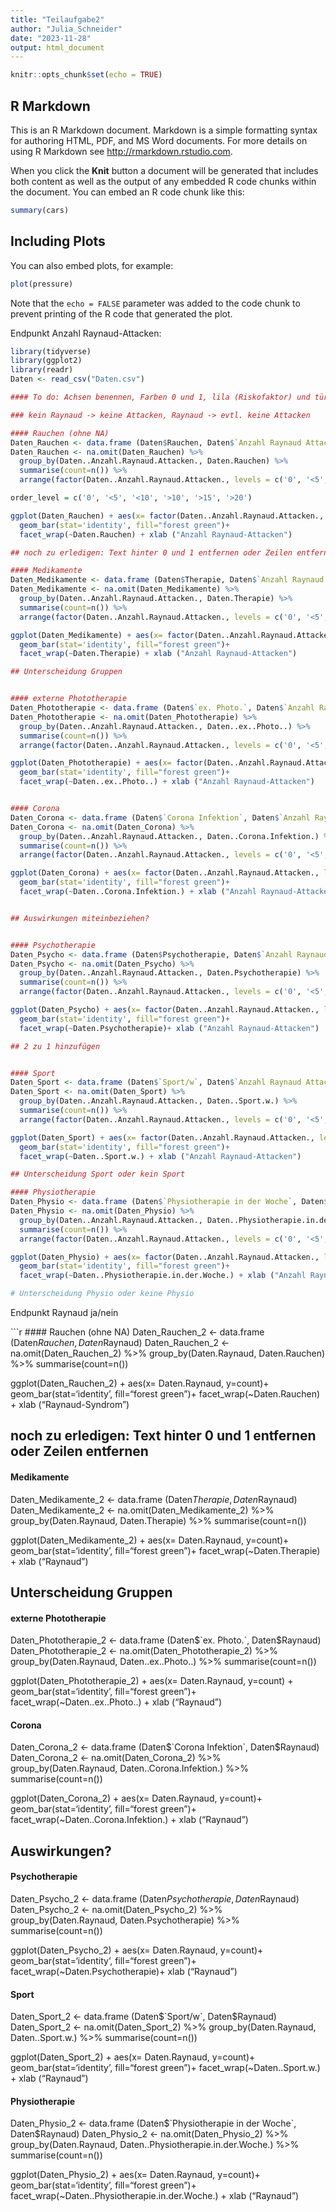 ```yaml
---
title: "Teilaufgabe2"
author: "Julia_Schneider"
date: "2023-11-28"
output: html_document
---
```


```r
knitr::opts_chunk$set(echo = TRUE)
```

## R Markdown

This is an R Markdown document. Markdown is a simple formatting syntax for authoring HTML, PDF, and MS Word documents. For more details on using R Markdown see <http://rmarkdown.rstudio.com>.

When you click the **Knit** button a document will be generated that includes both content as well as the output of any embedded R code chunks within the document. You can embed an R code chunk like this:

```r
summary(cars)
```

## Including Plots

You can also embed plots, for example:

```r
plot(pressure)
```

Note that the `echo = FALSE` parameter was added to the code chunk to prevent printing of the R code that generated the plot.


Endpunkt Anzahl Raynaud-Attacken:

```r
library(tidyverse)
library(ggplot2)
library(readr)
Daten <- read_csv("Daten.csv")

#### To do: Achsen benennen, Farben 0 und 1, lila (Riskofaktor) und türkis

### kein Raynaud -> keine Attacken, Raynaud -> evtl. keine Attacken

#### Rauchen (ohne NA)
Daten_Rauchen <- data.frame (Daten$Rauchen, Daten$`Anzahl Raynaud Attacken`)
Daten_Rauchen <- na.omit(Daten_Rauchen) %>%
  group_by(Daten..Anzahl.Raynaud.Attacken., Daten.Rauchen) %>%
  summarise(count=n()) %>%
  arrange(factor(Daten..Anzahl.Raynaud.Attacken., levels = c('0', '<5', '<10', '>10', '>15', '>20'), ordered = TRUE))

order_level = c('0', '<5', '<10', '>10', '>15', '>20')

ggplot(Daten_Rauchen) + aes(x= factor(Daten..Anzahl.Raynaud.Attacken., level = c('0', '<5', '<10', '>10', '>15', '>20')), y=count)+
  geom_bar(stat='identity', fill="forest green")+
  facet_wrap(~Daten.Rauchen) + xlab ("Anzahl Raynaud-Attacken")

## noch zu erledigen: Text hinter 0 und 1 entfernen oder Zeilen entfernen -> alle Raucher

#### Medikamente
Daten_Medikamente <- data.frame (Daten$Therapie, Daten$`Anzahl Raynaud Attacken`)
Daten_Medikamente <- na.omit(Daten_Medikamente) %>%
  group_by(Daten..Anzahl.Raynaud.Attacken., Daten.Therapie) %>%
  summarise(count=n()) %>%
  arrange(factor(Daten..Anzahl.Raynaud.Attacken., levels = c('0', '<5', '<10', '>10', '>15', '>20'), ordered = TRUE))

ggplot(Daten_Medikamente) + aes(x= factor(Daten..Anzahl.Raynaud.Attacken., level = c('0', '<5', '<10', '>10', '>15', '>20')), y=count)+
  geom_bar(stat='identity', fill="forest green")+
  facet_wrap(~Daten.Therapie) + xlab ("Anzahl Raynaud-Attacken")

## Unterscheidung Gruppen


#### externe Phototherapie
Daten_Phototherapie <- data.frame (Daten$`ex. Photo.`, Daten$`Anzahl Raynaud Attacken`)
Daten_Phototherapie <- na.omit(Daten_Phototherapie) %>%
  group_by(Daten..Anzahl.Raynaud.Attacken., Daten..ex..Photo..) %>%
  summarise(count=n()) %>%
  arrange(factor(Daten..Anzahl.Raynaud.Attacken., levels = c('0', '<5', '<10', '>10', '>15', '>20'), ordered = TRUE))

ggplot(Daten_Phototherapie) + aes(x= factor(Daten..Anzahl.Raynaud.Attacken., level = c('0', '<5', '<10', '>10', '>15', '>20')), y=count) +
  geom_bar(stat='identity', fill="forest green")+
  facet_wrap(~Daten..ex..Photo..) + xlab ("Anzahl Raynaud-Attacken")


#### Corona
Daten_Corona <- data.frame (Daten$`Corona Infektion`, Daten$`Anzahl Raynaud Attacken`)
Daten_Corona <- na.omit(Daten_Corona) %>%
  group_by(Daten..Anzahl.Raynaud.Attacken., Daten..Corona.Infektion.) %>%
  summarise(count=n()) %>%
  arrange(factor(Daten..Anzahl.Raynaud.Attacken., levels = c('0', '<5', '<10', '>10', '>15', '>20'), ordered = TRUE))

ggplot(Daten_Corona) + aes(x= factor(Daten..Anzahl.Raynaud.Attacken., level = c('0', '<5', '<10', '>10', '>15', '>20')), y=count)+
  geom_bar(stat='identity', fill="forest green")+
  facet_wrap(~Daten..Corona.Infektion.) + xlab ("Anzahl Raynaud-Attacken")


## Auswirkungen miteinbeziehen?


#### Psychotherapie
Daten_Psycho <- data.frame (Daten$Psychotherapie, Daten$`Anzahl Raynaud Attacken`)
Daten_Psycho <- na.omit(Daten_Psycho) %>%
  group_by(Daten..Anzahl.Raynaud.Attacken., Daten.Psychotherapie) %>%
  summarise(count=n()) %>%
  arrange(factor(Daten..Anzahl.Raynaud.Attacken., levels = c('0', '<5', '<10', '>10', '>15', '>20'), ordered = TRUE))

ggplot(Daten_Psycho) + aes(x= factor(Daten..Anzahl.Raynaud.Attacken., level = c('0', '<5', '<10', '>10', '>15', '>20')), y=count)+
  geom_bar(stat='identity', fill="forest green")+
  facet_wrap(~Daten.Psychotherapie)+ xlab ("Anzahl Raynaud-Attacken")

## 2 zu 1 hinzufügen 


#### Sport
Daten_Sport <- data.frame (Daten$`Sport/w`, Daten$`Anzahl Raynaud Attacken`)
Daten_Sport <- na.omit(Daten_Sport) %>%
  group_by(Daten..Anzahl.Raynaud.Attacken., Daten..Sport.w.) %>%
  summarise(count=n()) %>%
  arrange(factor(Daten..Anzahl.Raynaud.Attacken., levels = c('0', '<5', '<10', '>10', '>15', '>20'), ordered = TRUE))

ggplot(Daten_Sport) + aes(x= factor(Daten..Anzahl.Raynaud.Attacken., level = c('0', '<5', '<10', '>10', '>15', '>20')), y=count)+
  geom_bar(stat='identity', fill="forest green")+
  facet_wrap(~Daten..Sport.w.) + xlab ("Anzahl Raynaud-Attacken")

## Unterscheidung Sport oder kein Sport

#### Physiotherapie
Daten_Physio <- data.frame (Daten$`Physiotherapie in der Woche`, Daten$`Anzahl Raynaud Attacken`)
Daten_Physio <- na.omit(Daten_Physio) %>%
  group_by(Daten..Anzahl.Raynaud.Attacken., Daten..Physiotherapie.in.der.Woche.) %>%
  summarise(count=n()) %>%
  arrange(factor(Daten..Anzahl.Raynaud.Attacken., levels = c('0', '<5', '<10', '>10', '>15', '>20'), ordered = TRUE))

ggplot(Daten_Physio) + aes(x= factor(Daten..Anzahl.Raynaud.Attacken., level = c('0', '<5', '<10', '>10', '>15', '>20')), y=count)+
  geom_bar(stat='identity', fill="forest green")+
  facet_wrap(~Daten..Physiotherapie.in.der.Woche.) + xlab ("Anzahl Raynaud-Attacken")

# Unterscheidung Physio oder keine Physio
```


Endpunkt Raynaud ja/nein

```r
#### Rauchen (ohne NA)
Daten_Rauchen_2 <- data.frame (Daten$Rauchen, Daten$Raynaud)
Daten_Rauchen_2 <- na.omit(Daten_Rauchen_2) %>%
  group_by(Daten.Raynaud, Daten.Rauchen) %>%
  summarise(count=n()) 

ggplot(Daten_Rauchen_2) + aes(x= Daten.Raynaud, y=count)+
  geom_bar(stat='identity', fill="forest green")+
  facet_wrap(~Daten.Rauchen) + xlab ("Raynaud-Syndrom")

## noch zu erledigen: Text hinter 0 und 1 entfernen oder Zeilen entfernen

#### Medikamente
Daten_Medikamente_2 <- data.frame (Daten$Therapie, Daten$Raynaud)
Daten_Medikamente_2 <- na.omit(Daten_Medikamente_2) %>%
  group_by(Daten.Raynaud, Daten.Therapie) %>%
  summarise(count=n()) 

ggplot(Daten_Medikamente_2) + aes(x= Daten.Raynaud, y=count)+
  geom_bar(stat='identity', fill="forest green")+
  facet_wrap(~Daten.Therapie) + xlab ("Raynaud")

## Unterscheidung Gruppen


#### externe Phototherapie
Daten_Phototherapie_2 <- data.frame (Daten$`ex. Photo.`, Daten$Raynaud)
Daten_Phototherapie_2 <- na.omit(Daten_Phototherapie_2) %>%
  group_by(Daten.Raynaud, Daten..ex..Photo..) %>%
  summarise(count=n()) 

ggplot(Daten_Phototherapie_2) + aes(x= Daten.Raynaud, y=count) +
  geom_bar(stat='identity', fill="forest green")+
  facet_wrap(~Daten..ex..Photo..) + xlab ("Raynaud")


#### Corona
Daten_Corona_2 <- data.frame (Daten$`Corona Infektion`, Daten$Raynaud)
Daten_Corona_2 <- na.omit(Daten_Corona_2) %>%
  group_by(Daten.Raynaud, Daten..Corona.Infektion.) %>%
  summarise(count=n()) 

ggplot(Daten_Corona_2) + aes(x= Daten.Raynaud, y=count)+
  geom_bar(stat='identity', fill="forest green")+
  facet_wrap(~Daten..Corona.Infektion.) + xlab ("Raynaud")


## Auswirkungen?


#### Psychotherapie
Daten_Psycho_2 <- data.frame (Daten$Psychotherapie, Daten$Raynaud)
Daten_Psycho_2 <- na.omit(Daten_Psycho_2) %>%
  group_by(Daten.Raynaud, Daten.Psychotherapie) %>%
  summarise(count=n()) 

ggplot(Daten_Psycho_2) + aes(x= Daten.Raynaud, y=count)+ 
  geom_bar(stat='identity', fill="forest green")+
  facet_wrap(~Daten.Psychotherapie)+ xlab ("Raynaud")


#### Sport
Daten_Sport_2 <- data.frame (Daten$`Sport/w`, Daten$Raynaud)
Daten_Sport_2 <- na.omit(Daten_Sport_2) %>%
  group_by(Daten.Raynaud, Daten..Sport.w.) %>%
  summarise(count=n()) 

ggplot(Daten_Sport_2) + aes(x= Daten.Raynaud, y=count)+
  geom_bar(stat='identity', fill="forest green")+
  facet_wrap(~Daten..Sport.w.) + xlab ("Raynaud")


#### Physiotherapie
Daten_Physio_2 <- data.frame (Daten$`Physiotherapie in der Woche`, Daten$Raynaud)
Daten_Physio_2 <- na.omit(Daten_Physio_2) %>%
  group_by(Daten.Raynaud, Daten..Physiotherapie.in.der.Woche.) %>%
  summarise(count=n()) 

ggplot(Daten_Physio_2) + aes(x= Daten.Raynaud, y=count)+
  geom_bar(stat='identity', fill="forest green")+
  facet_wrap(~Daten..Physiotherapie.in.der.Woche.) + xlab ("Raynaud")




